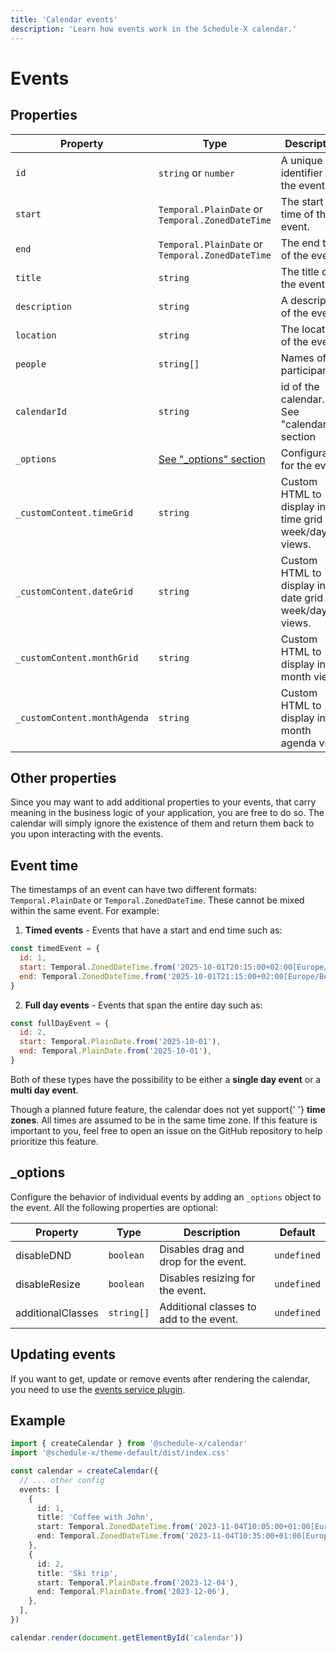 ```yaml
---
title: 'Calendar events'
description: 'Learn how events work in the Schedule-X calendar.'
---
```


# Events

## Properties

| Property                     | Type                                                      | Description                                                | Required |
|------------------------------|-----------------------------------------------------------|------------------------------------------------------------|----------|
| `id`                         | `string` or `number`                                      | A unique identifier for the event.                         | Yes      |
| `start`                      | `Temporal.PlainDate` or `Temporal.ZonedDateTime`          | The start time of the event.                               | Yes      |
| `end`                        | `Temporal.PlainDate` or `Temporal.ZonedDateTime`          | The end time of the event.                                 | Yes      |
| `title`                      | `string`                                                  | The title of the event.                                    | No       |
| `description`                | `string`                                                  | A description of the event.                                | No       |
| `location`                   | `string`                                                  | The location of the event.                                 | No       |
| `people`                     | `string[]`                                                | Names of the participants                                  | No       |
| `calendarId`                 | `string`                                                  | id of the calendar. See "calendars" section                | No       |
| `_options`                   | [See "_options" section](/docs/calendar/events/#_options) | Configuration for the event.                               | No       |
| `_customContent.timeGrid`    | `string`                                                  | Custom HTML to display in the time grid of week/day views. | No       |
| `_customContent.dateGrid`    | `string`                                                  | Custom HTML to display in the date grid of week/day views. | No       |
| `_customContent.monthGrid`   | `string`                                                  | Custom HTML to display in the month view.                  | No       |
| `_customContent.monthAgenda` | `string`                                                  | Custom HTML to display in the month agenda view.           | No       |

## Other properties

Since you may want to add additional properties to your events, that carry meaning in the business logic of your
application, you are free to do so. The calendar will simply ignore the existence of them and return them back to
you upon interacting with the events.

## Event time

The timestamps of an event can have two different formats: `Temporal.PlainDate` or `Temporal.ZonedDateTime`. These cannot be mixed
within the same event. For example:

1. **Timed events** - Events that have a start and end time such as:

```js
const timedEvent = {
  id: 1,
  start: Temporal.ZonedDateTime.from('2025-10-01T20:15:00+02:00[Europe/Berlin]'),
  end: Temporal.ZonedDateTime.from('2025-10-01T21:15:00+02:00[Europe/Berlin]'),
}
```

2. **Full day events** - Events that span the entire day such as:

```js
const fullDayEvent = {
  id: 2,
  start: Temporal.PlainDate.from('2025-10-01'),
  end: Temporal.PlainDate.from('2025-10-01'),
}
```

Both of these types have the possibility to be either a **single day event** or a **multi day event**.


<Callout type="info">
  Though a planned future feature, the calendar does not yet support{' '}
  <b>time zones</b>. All times are assumed to be in the same time zone. If this
  feature is important to you, feel free to open an issue on the GitHub
  repository to help prioritize this feature.
</Callout>

## _options

Configure the behavior of individual events by adding an `_options` object to the event. All the following
properties are optional:

| Property          | Type       | Description                             | Default     |
|-------------------|------------|-----------------------------------------|-------------|
| disableDND        | `boolean`  | Disables drag and drop for the event.   | `undefined` |
| disableResize     | `boolean`  | Disables resizing for the event.        | `undefined` |
| additionalClasses | `string[]` | Additional classes to add to the event. | `undefined` |


## Updating events

If you want to get, update or remove events after rendering the calendar, you need to use the [events service plugin](/docs/calendar/plugins/events-service).

## Example

```ts
import { createCalendar } from '@schedule-x/calendar'
import '@schedule-x/theme-default/dist/index.css'

const calendar = createCalendar({
  // ... other config
  events: [
    {
      id: 1,
      title: 'Coffee with John',
      start: Temporal.ZonedDateTime.from('2023-11-04T10:05:00+01:00[Europe/Berlin]'),
      end: Temporal.ZonedDateTime.from('2023-11-04T10:35:00+01:00[Europe/Berlin]'),
    },
    {
      id: 2,
      title: 'Ski trip',
      start: Temporal.PlainDate.from('2023-12-04'),
      end: Temporal.PlainDate.from('2023-12-06'),
    },
  ],
})

calendar.render(document.getElementById('calendar'))
```
